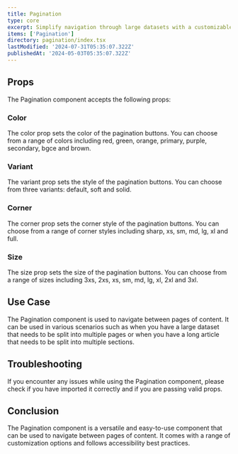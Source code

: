 ```yaml
---
title: Pagination
type: core
excerpt: Simplify navigation through large datasets with a customizable Pagination component for React. Easily display page numbers, previous/next buttons, and jump controls.
items: ['Pagination']
directory: pagination/index.tsx
lastModified: '2024-07-31T05:35:07.322Z'
publishedAt: '2024-05-03T05:35:07.322Z'
---
```


## Props

The Pagination component accepts the following props:

### Color

The color prop sets the color of the pagination buttons. You can choose from a range of colors including red, green, orange, primary, purple, secondary, bgce and brown.

<Playground direction="column" name="paginationColor" root="pagination" />

### Variant

The variant prop sets the style of the pagination buttons. You can choose from three variants: default, soft and solid.

<Playground direction="column" name="paginationVariant" root="pagination" />

### Corner

The corner prop sets the corner style of the pagination buttons. You can choose from a range of corner styles including sharp, xs, sm, md, lg, xl and full.

<Playground direction="column" name="paginationCorner" root="pagination" />

### Size

The size prop sets the size of the pagination buttons. You can choose from a range of sizes including 3xs, 2xs, xs, sm, md, lg, xl, 2xl and 3xl.

<Playground direction="column" name="paginationSize" root="pagination" />

## Use Case

The Pagination component is used to navigate between pages of content. It can be used in various scenarios such as when you have a large dataset that needs to be split into multiple pages or when you have a long article that needs to be split into multiple sections.

## Troubleshooting

If you encounter any issues while using the Pagination component, please check if you have imported it correctly and if you are passing valid props.

## Conclusion

The Pagination component is a versatile and easy-to-use component that can be used to navigate between pages of content. It comes with a range of customization options and follows accessibility best practices.
